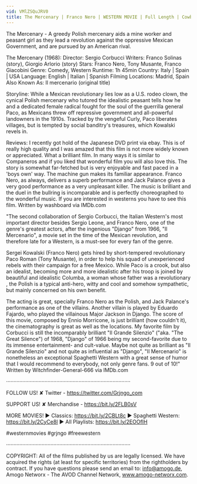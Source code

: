 ```yaml
---
vid: VMlZSQuJRV0
title: The Mercenary | Franco Nero | WESTERN MOVIE | Full Length | Cowboy Film | Full Movie
---
```


The Mercenary - A greedy Polish mercenary aids a mine worker and peasant girl as they lead a revolution against the oppressive Mexican Government, and are pursued by an American rival.

The Mercenary (1968):
Director: Sergio Corbucci
Writers: Franco Solinas (story), Giorgio Arlorio (story)
Stars: Franco Nero, Tony Musante, Franco Giacobini
Genre: Comedy, Western
Runtime: 1h 45min
Country: Italy | Spain | USA
Language: English | Italian | Spanish
Filming Locations: Madrid, Spain
Also Known As: Il mercenario (original title)

Storyline:
While a Mexican revolutionary lies low as a U.S. rodeo clown, the cynical Polish mercenary who tutored the idealistic peasant tells how he and a dedicated female radical fought for the soul of the guerrilla general Paco, as Mexicans threw off repressive government and all-powerful landowners in the 1910s. Tracked by the vengeful Curly, Paco liberates villages, but is tempted by social banditry's treasures, which Kowalski revels in.

Reviews:
I recently got hold of the Japanese DVD print via ebay. This is of really high quality and I was amazed that this film is not more widely known or appreciated. What a brilliant film. In many ways it is similar to Companeros and if you liked that wonderful film you will also love this. The story is somewhat far-fetched but is very enjoyable and fast paced in a 'boys own' way. The machine gun makes its familiar appearance. Franco Nero, as always, delivers a superb performance and Jack Palance gives a very good performance as a very unpleasant killer. The music is brilliant and the duel in the bullring is incomparable and is perfectly choreographed to the wonderful music. If you are interested in westerns you have to see this film. Written by washboard via IMDb.com

"The second collaboration of Sergio Corbucci, the Italian Western's most important director besides Sergio Leone, and Franco Nero, one of the genre's greatest actors, after the ingenious "Django" from 1966, "Il Mercenario", a movie set in the time of the Mexican revolution, and therefore late for a Western, is a must-see for every fan of the genre.

Sergei Kowalski (Franco Nero) gets hired by short-tempered revolutionary Paco Roman (Tony Musante), in order to help his squad of unexperienced rebels with their campaign for a free Mexico. While Paco is a crook, but also an idealist, becoming more and more idealistic after his troop is joined by beautiful and idealistic Columba, a woman whose father was a revolutionary , the Polish is a typical anti-hero, witty and cool and somehow sympathetic, but mainly concerned on his own benefit.

The acting is great, specially Franco Nero as the Polish, and Jack Palance's performance as one of the villains. Another villain is played by Eduardo Fajardo, who played the villainous Major Jackson in Django. The score of this movie, composed by Ennio Morricone, is just brilliant (how couldn't it), the cinematography is great as well as the locations. My favorite film by Corbucci is still the incomparably brilliant "Il Grande Silenzio" ("aka. "The Great Silence") of 1968, "Django" of 1966 being my second-favorite due to its immense entertainment- and cult-value. Maybe not quite as brilliant as "Il Grande Silenzio" and not quite as influential as "Django", "Il Mercenario" is nonetheless an exceptional Spaghetti Western with a great sense of humor that I would recommend to everybody, not only genre fans. 9 out of 10!" Written by Witchfinder-General-666 via IMDb.com

····················································································

FOLLOW US!
✘ Twitter - https://twitter.com/Grjngo_com

SUPPORT US!
✘ Merchandise - https://bit.ly/2FLB0sV

MORE MOVIES! 
► Classics: https://bit.ly/2CBLt8c 
► Spaghetti Western: https://bit.ly/2CyCe8I 
► All Playlists: https://bit.ly/2EOOfIH 

#westernmovies #grjngo #freewestern

····················································································

COPYRIGHT: All of the films published by us are legally licensed. We have acquired the rights (at least for specific territories) from the rightholders by contract. If you have questions please send an email to: info@amogo.de, Amogo Networx - The AVOD Channel Network, www.amogo-networx.com.
